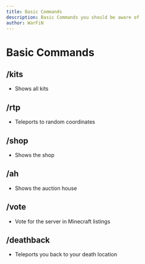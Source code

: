 ```yaml
---
title: Basic Commands
description: Basic Commands you should be aware of
author: WarFiN
---
```


# Basic Commands

## /kits
- Shows all kits

## /rtp
- Teleports to random coordinates

## /shop
- Shows the shop

## /ah
- Shows the auction house

## /vote
- Vote for the server in Minecraft listings

## /deathback
- Teleports you back to your death location